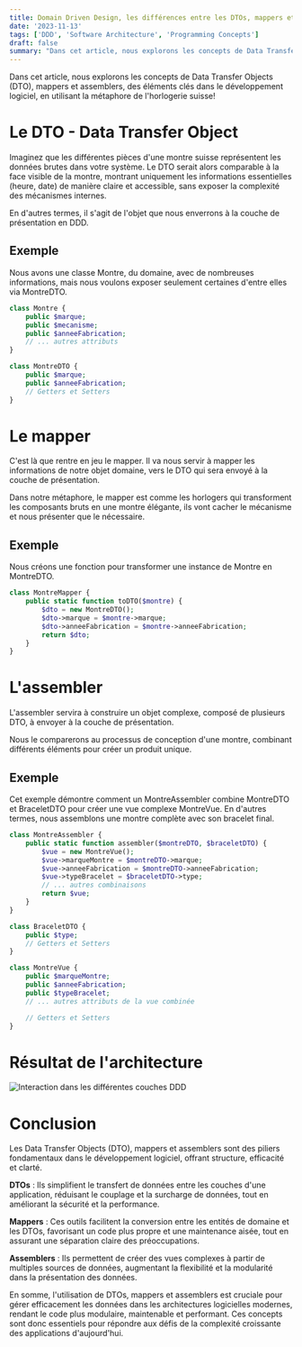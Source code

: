 ```yaml
---
title: Domain Driven Design, les différences entre les DTOs, mappers et assemblers
date: '2023-11-13'
tags: ['DDD', 'Software Architecture', 'Programming Concepts']
draft: false
summary: "Dans cet article, nous explorons les concepts de Data Transfer Objects (DTO), mappers et assemblers, des éléments clés dans le développement logiciel, en utilisant la métaphore de l'horlogerie suisse!"
---
```


Dans cet article, nous explorons les concepts de Data Transfer Objects (DTO), mappers et assemblers, des éléments clés dans le développement logiciel, en utilisant la métaphore de l'horlogerie suisse!

# Le DTO - Data Transfer Object

Imaginez que les différentes pièces d'une montre suisse représentent les données brutes dans votre système. Le DTO serait alors comparable à la face visible de la montre, montrant uniquement les informations essentielles (heure, date) de manière claire et accessible, sans exposer la complexité des mécanismes internes.

En d'autres termes, il s'agit de l'objet que nous enverrons à la couche de présentation en DDD.

## Exemple

Nous avons une classe Montre, du domaine, avec de nombreuses informations, mais nous voulons exposer seulement certaines d'entre elles via MontreDTO.

``` php
class Montre {
    public $marque;
    public $mecanisme;
    public $anneeFabrication;
    // ... autres attributs
}

class MontreDTO {
    public $marque;
    public $anneeFabrication;
    // Getters et Setters
}
```



# Le mapper

C'est là que rentre en jeu le mapper. Il va nous servir à mapper les informations de notre objet domaine, vers le DTO qui sera envoyé à la couche de présentation.

Dans notre métaphore, le mapper est comme les horlogers qui transforment les composants bruts en une montre élégante, ils vont cacher le mécanisme et nous présenter que le nécessaire. 

## Exemple

Nous créons une fonction pour transformer une instance de Montre en MontreDTO.
```php
class MontreMapper {
    public static function toDTO($montre) {
        $dto = new MontreDTO();
        $dto->marque = $montre->marque;
        $dto->anneeFabrication = $montre->anneeFabrication;
        return $dto;
    }
}
```

# L'assembler

L'assembler servira à construire un objet complexe, composé de plusieurs DTO, à envoyer à la couche de présentation.

Nous le comparerons au processus de conception d'une montre, combinant différents éléments pour créer un produit unique. 

## Exemple
Cet exemple démontre comment un MontreAssembler combine MontreDTO et BraceletDTO pour créer une vue complexe MontreVue. En d'autres termes, nous assemblons une montre complète avec son bracelet final.

```php
class MontreAssembler {
    public static function assembler($montreDTO, $braceletDTO) {
        $vue = new MontreVue();
        $vue->marqueMontre = $montreDTO->marque;
        $vue->anneeFabrication = $montreDTO->anneeFabrication;
        $vue->typeBracelet = $braceletDTO->type;
        // ... autres combinaisons
        return $vue;
    }
}

class BraceletDTO {
    public $type;
    // Getters et Setters
}

class MontreVue {
    public $marqueMontre;
    public $anneeFabrication;
    public $typeBracelet;
    // ... autres attributs de la vue combinée

    // Getters et Setters
}
```

# Résultat de l'architecture

![Interaction dans les différentes couches DDD](/static/images/flowchartDDD.png)

# Conclusion
Les Data Transfer Objects (DTO), mappers et assemblers sont des piliers fondamentaux dans le développement logiciel, offrant structure, efficacité et clarté.

**DTOs** : Ils simplifient le transfert de données entre les couches d'une application, réduisant le couplage et la surcharge de données, tout en améliorant la sécurité et la performance.

**Mappers** : Ces outils facilitent la conversion entre les entités de domaine et les DTOs, favorisant un code plus propre et une maintenance aisée, tout en assurant une séparation claire des préoccupations.

**Assemblers** : Ils permettent de créer des vues complexes à partir de multiples sources de données, augmentant la flexibilité et la modularité dans la présentation des données.

En somme, l'utilisation de DTOs, mappers et assemblers est cruciale pour gérer efficacement les données dans les architectures logicielles modernes, rendant le code plus modulaire, maintenable et performant. Ces concepts sont donc essentiels pour répondre aux défis de la complexité croissante des applications d'aujourd'hui.

